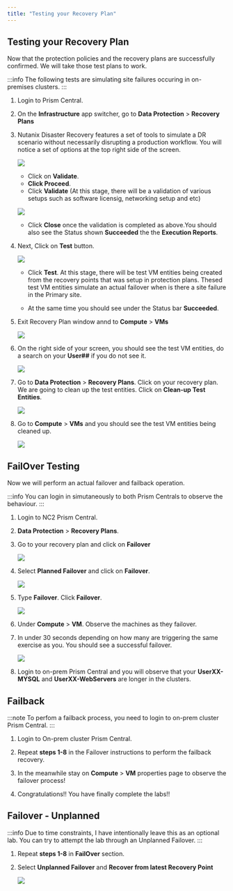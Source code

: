 ```yaml
---
title: "Testing your Recovery Plan"
---
```



## Testing your Recovery Plan

Now that the protection policies and the recovery plans are successfully confirmed.
We will take those test plans to work.

:::info
The following tests are simulating site failures occuring in on-premises clusters. 
:::

1. Login to Prism Central.

2. On the **Infrastructure** app switcher, go to **Data Protection** > **Recovery Plans**

3. Nutanix Disaster Recovery features a set of tools to simulate a DR scenario without necessarily disrupting
a production workflow. You will notice a set of options at the top right side of the screen.

   ![](./img/trp3.png)

   - Click on **Validate**.
   - **Click Proceed**.
   - Click **Validate** (At this stage, there will be a validation of various setups such as software 
   licensig, networking setup and etc)

   ![](./img/trp3a.png)

   - Click **Close** once the validation is completed as above.You should also see the Status shown 
   **Succeeded** the the **Execution Reports**.

4. Next, Click on **Test** button.

   ![](./img/trp4.png)
   
   - Click **Test**. At this stage, there will be test VM entities being created from the recovery points
   that was setup in protection plans. Thesed test VM entities simulate an actual failover when is there a site
   failure in the Primary site.

   - At the same time you should see under the Status bar **Succeeded**.

5. Exit Recovery Plan window annd to **Compute** > **VMs**

   ![](./img/trp5.png)

6. On the right side of your screen, you should see the test VM entities, do a search on your **User##**
if you do not see it.

   ![](./img/trp6.png)

7. Go to **Data Protection** > **Recovery Plans**. Click on your recovery plan. We are going to clean up
the test entities. Click on  **Clean-up Test Entities**.
   
   ![](./img/trp7.png)
   

8. Go to **Compute** > **VMs** and you should see the test VM entities being cleaned up.

   ![](./img/trp8.png)

## FailOver Testing

Now we will perform an actual failover and failback operation.

:::info
You can login in simutaneously to both Prism Centrals to observe the behaviour.
:::

1. Login to NC2 Prism Central.

2. **Data Protection** > **Recovery Plans**.

3. Go to your recovery plan and click on **Failover**

   ![](./img/fo3.png)
   
4. Select **Planned Failover** and click on **Failover**.

   ![](./img/fo4.png)

5. Type **Failover**. Click **Failover**.

   ![](./img/fo5.png)

6. Under **Compute** > **VM**. Observe the machines as they failover.

7. In under 30 seconds depending on how many are triggering the same exercise as you. You should 
see a successful failover.

   ![](./img/fo7.png)

8. Login to on-prem Prism Central and you will observe that your **UserXX-MYSQL** and **UserXX-WebServers** 
are longer in the clusters.

## Failback 

:::note
To perfom a failback process, you need to login to on-prem cluster Prism Central.
:::

1. Login to On-prem cluster Prism Central.

2. Repeat **steps 1-8** in the Failover instructions to perform the failback recovery.

3. In the meanwhile stay on **Compute** > **VM** properties page to observe the failover process!

4. Congratulations!! You have finally complete the labs!!

## Failover - Unplanned

:::info
Due to time constraints, I have intentionally leave this as an optional lab.
You can try to attempt the lab through an Unplanned Failover.
:::

1. Repeat **steps 1-8** in **FailOver** section.

2. Select **Unplanned Failover** and **Recover from latest Recovery Point**

   ![](./img/fopu2.png)






  
   
   
